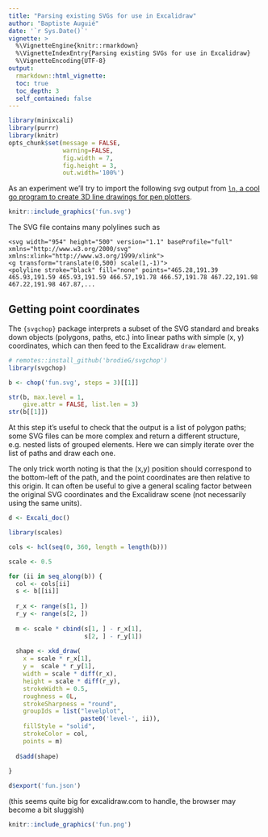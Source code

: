 ```yaml
---
title: "Parsing existing SVGs for use in Excalidraw"
author: "Baptiste Auguié"
date: '`r Sys.Date()`'
vignette: >
  %\VignetteEngine{knitr::rmarkdown}
  %\VignetteIndexEntry{Parsing existing SVGs for use in Excalidraw}
  %\VignetteEncoding{UTF-8}
output:
  rmarkdown::html_vignette:
  toc: true
  toc_depth: 3
  self_contained: false
---
```


```r
library(minixcali)
library(purrr)
library(knitr)
opts_chunk$set(message = FALSE, 
               warning=FALSE,
               fig.width = 7,
               fig.height = 3, 
               out.width='100%')

```

As an experiment we'll try to import the following svg output from [`ln`, a cool go program to create 3D line drawings for pen plotters](https://github.com/fogleman/ln).

```r
knitr::include_graphics('fun.svg')
```

The SVG file contains many polylines such as

```
<svg width="954" height="500" version="1.1" baseProfile="full" xmlns="http://www.w3.org/2000/svg" xmlns:xlink="http://www.w3.org/1999/xlink">
<g transform="translate(0,500) scale(1,-1)">
<polyline stroke="black" fill="none" points="465.28,191.39 465.93,191.59 465.93,191.59 466.57,191.78 466.57,191.78 467.22,191.98 467.22,191.98 467.87,...
```

## Getting point coordinates

The `{svgchop}` package interprets a subset of the SVG standard and breaks down objects (polygons, paths, etc.) into linear paths with simple (x, y) coordinates, which can then feed to the Excalidraw `draw` element. 


```r
# remotes::install_github('brodieG/svgchop')
library(svgchop)

b <- chop('fun.svg', steps = 3)[[1]]

str(b, max.level = 1, 
    give.attr = FALSE, list.len = 3)
str(b[[1]])
```

At this step it's useful to check that the output is a list of polygon paths; some SVG files can be more complex and return a different structure, e.g. nested lists of grouped elements. Here we can simply iterate over the list of paths and draw each one.

The only trick worth noting is that the (x,y) position should correspond to the bottom-left of the path, and the point coordinates are then relative to this origin. It can often be useful to give a general scaling factor between the original SVG coordinates and the Excalidraw scene (not necessarily using the same units).

```r
d <- Excali_doc()

library(scales)

cols <- hcl(seq(0, 360, length = length(b)))

scale <- 0.5

for (ii in seq_along(b)) {
  col <- cols[ii]
  s <- b[[ii]]
  
  r_x <- range(s[1, ])
  r_y <- range(s[2, ])
  
  m <- scale * cbind(s[1, ] - r_x[1], 
                     s[2, ] - r_y[1])
  
  shape <- xkd_draw(
    x = scale * r_x[1],
    y =  scale * r_y[1],
    width = scale * diff(r_x),
    height = scale * diff(r_y),
    strokeWidth = 0.5,
    roughness = 0L,
    strokeSharpness = "round",
    groupIds = list("levelplot", 
                    paste0('level-', ii)),
    fillStyle = "solid",
    strokeColor = col,
    points = m)
  
  d$add(shape)
  
}

d$export('fun.json')
```

(this seems quite big for excalidraw.com to handle, the browser may become a bit sluggish)

```r
knitr::include_graphics('fun.png')
```

